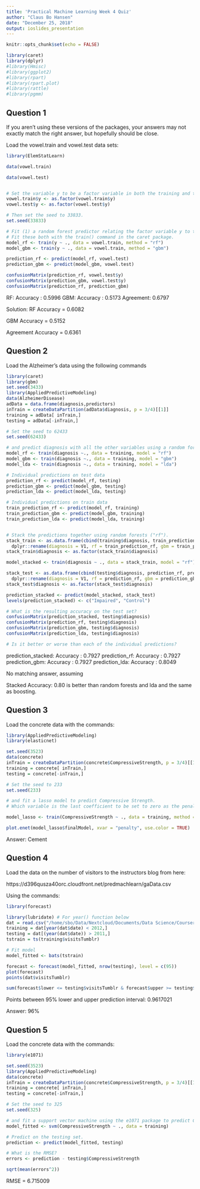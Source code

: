```yaml
---
title: 'Practical Machine Learning Week 4 Quiz'
author: "Claus Bo Hansen"
date: "December 25, 2018"
output: ioslides_presentation
---
```


```r
knitr::opts_chunk$set(echo = FALSE)

library(caret)
library(dplyr)
#library(Hmisc)
#library(ggplot2)
#library(rpart)
#library(rpart.plot)
#library(rattle)
#library(pgmm)

```

## Question 1

If you aren't using these versions of the packages, your answers may not exactly match the right answer, but hopefully should be close.

Load the vowel.train and vowel.test data sets:

```r



library(ElemStatLearn)

data(vowel.train)

data(vowel.test)


# Set the variable y to be a factor variable in both the training and test set.
vowel.train$y <- as.factor(vowel.train$y)
vowel.test$y <- as.factor(vowel.test$y)

# Then set the seed to 33833.
set.seed(33833)

# Fit (1) a random forest predictor relating the factor variable y to the remaining variables and (2) a boosted predictor using the "gbm" method.
# Fit these both with the train() command in the caret package. 
model_rf <- train(y ~ ., data = vowel.train, method = "rf")
model_gbm <- train(y ~ ., data = vowel.train, method = "gbm")

prediction_rf <- predict(model_rf, vowel.test)
prediction_gbm <- predict(model_gbm, vowel.test)

confusionMatrix(prediction_rf, vowel.test$y)
confusionMatrix(prediction_gbm, vowel.test$y)
confusionMatrix(prediction_rf, prediction_gbm)

```

RF: Accuracy : 0.5996
GBM: Accuracy : 0.5173
Agreement: 0.6797

Solution:
RF Accuracy = 0.6082

GBM Accuracy = 0.5152

Agreement Accuracy = 0.6361

## Question 2

Load the Alzheimer's data using the following commands

```r

library(caret)
library(gbm)
set.seed(3433)
library(AppliedPredictiveModeling)
data(AlzheimerDisease)
adData = data.frame(diagnosis,predictors)
inTrain = createDataPartition(adData$diagnosis, p = 3/4)[[1]]
training = adData[ inTrain,]
testing = adData[-inTrain,]

# Set the seed to 62433
set.seed(62433)

# and predict diagnosis with all the other variables using a random forest ("rf"), boosted trees ("gbm") and linear discriminant analysis ("lda") model.
model_rf <- train(diagnosis ~., data = training, model = "rf")
model_gbm <- train(diagnosis ~., data = training, model = "gbm")
model_lda <- train(diagnosis ~., data = training, model = "lda")

# Individual predictions on test data
prediction_rf <- predict(model_rf, testing)
prediction_gbm <- predict(model_gbm, testing)
prediction_lda <- predict(model_lda, testing)

# Individual predictions on train data
train_prediction_rf <- predict(model_rf, training)
train_prediction_gbm <- predict(model_gbm, training)
train_prediction_lda <- predict(model_lda, training)


# Stack the predictions together using random forests ("rf").
stack_train <- as.data.frame(cbind(training$diagnosis, train_prediction_rf, train_prediction_gbm, train_prediction_lda)) %>%
  dplyr::rename(diagnosis = V1, rf = train_prediction_rf, gbm = train_prediction_gbm, lda = train_prediction_lda)
stack_train$diagnosis <- as.factor(stack_train$diagnosis)

model_stacked <- train(diagnosis ~ ., data = stack_train, model = "rf")

stack_test <- as.data.frame(cbind(testing$diagnosis, prediction_rf, prediction_gbm, prediction_lda)) %>%
  dplyr::rename(diagnosis = V1, rf = prediction_rf, gbm = prediction_gbm, lda = prediction_lda)
stack_test$diagnosis <- as.factor(stack_test$diagnosis)

prediction_stacked <- predict(model_stacked, stack_test)
levels(prediction_stacked) <- c("Impaired", "Control")

# What is the resulting accuracy on the test set?
confusionMatrix(prediction_stacked, testing$diagnosis)
confusionMatrix(prediction_rf, testing$diagnosis)
confusionMatrix(prediction_gbm, testing$diagnosis)
confusionMatrix(prediction_lda, testing$diagnosis)

# Is it better or worse than each of the individual predictions? 


```


prediction_stacked: Accuracy : 0.7927
prediction_rf: Accuracy : 0.7927
prediction_gbm: Accuracy : 0.7927
prediction_lda: Accuracy : 0.8049

No matching answer, assuming

Stacked Accuracy: 0.80 is better than random forests and lda and the same as boosting.


## Question 3

Load the concrete data with the commands:

```r

library(AppliedPredictiveModeling)
library(elasticnet)

set.seed(3523)
data(concrete)
inTrain = createDataPartition(concrete$CompressiveStrength, p = 3/4)[[1]]
training = concrete[ inTrain,]
testing = concrete[-inTrain,]

# Set the seed to 233
set.seed(233)

# and fit a lasso model to predict Compressive Strength.
# Which variable is the last coefficient to be set to zero as the penalty increases? (Hint: it may be useful to look up ?plot.enet). 

model_lasso <- train(CompressiveStrength ~ ., data = training, method = "lasso")

plot.enet(model_lasso$finalModel, xvar = "penalty", use.color = TRUE)

```

Answer: Cement


## Question 4

Load the data on the number of visitors to the instructors blog from here:

https://d396qusza40orc.cloudfront.net/predmachlearn/gaData.csv

Using the commands:


```r

library(forecast)

library(lubridate) # For year() function below
dat = read.csv("/home/sbo/Data/Nextcloud/Documents/Data Science/Coursera-MachineLearning/Practical Machine Learning/gaData.csv")
training = dat[year(dat$date) < 2012,]
testing = dat[(year(dat$date)) > 2011,]
tstrain = ts(training$visitsTumblr)

# Fit model
model_fitted <- bats(tstrain)

forecast <- forecast(model_fitted, nrow(testing), level = c(95))
plot(forecast)
points(dat$visitsTumblr)

sum(forecast$lower <= testing$visitsTumblr & forecast$upper >= testing$visitsTumblr) / dim(testing)[1]


```

Points between 95% lower and upper prediction interval: 0.9617021

Answer: 96%

## Question 5

Load the concrete data with the commands:


```r

library(e1071)

set.seed(3523)
library(AppliedPredictiveModeling)
data(concrete)
inTrain = createDataPartition(concrete$CompressiveStrength, p = 3/4)[[1]]
training = concrete[ inTrain,]
testing = concrete[-inTrain,]

# Set the seed to 325
set.seed(325)

# and fit a support vector machine using the e1071 package to predict Compressive Strength using the default settings.
model_fitted <- svm(CompressiveStrength ~ ., data = training)

# Predict on the testing set.
prediction <- predict(model_fitted, testing)

# What is the RMSE?
errors <- prediction - testing$CompressiveStrength

sqrt(mean(errors^2))

```

RMSE = 6.715009






